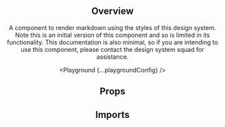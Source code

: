 



<Header
  pageTitle="Markdown"
  overview="A component to render markdown."
/>

<Section>

## Overview

A component to render markdown using the styles of this design system. Note this is an initial version of this component and so is limited in its functionality. This documentation is also minimal, so if you are intending to use this component, please contact the design system squad for assistance.

<Playground {...playgroundConfig} />

</Section>

<Section>

## Props

<PropsTable component="Markdown" metadata={metadata} />

</Section>

<Section>

## Imports

<Imports module={MarkdownExports} path="@datacamp/waffles-markdown" />

</Section>
